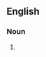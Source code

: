 {{also|magnotherapy}}
==English==

===Noun===
{{en-noun|-}}

# {{alternative spelling of|magnotherapy|lang=en}}